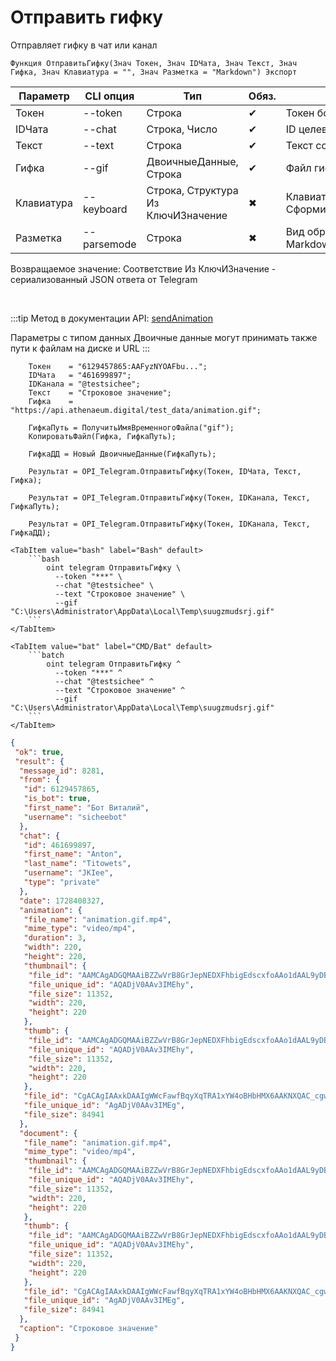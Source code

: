 ﻿---
sidebar_position: 6
---


# Отправить гифку
 Отправляет гифку в чат или канал



`Функция ОтправитьГифку(Знач Токен, Знач IDЧата, Знач Текст, Знач Гифка, Знач Клавиатура = "", Знач Разметка = "Markdown") Экспорт`

  | Параметр | CLI опция | Тип | Обяз. | Назначение |
  |-|-|-|-|-|
  | Токен | --token | Строка | &#x2714; | Токен бота |
  | IDЧата | --chat | Строка, Число | &#x2714; | ID целевого чата или IDЧата*IDТемы |
  | Текст | --text | Строка | &#x2714; | Текст сообщения |
  | Гифка | --gif | ДвоичныеДанные, Строка | &#x2714; | Файл гифки |
  | Клавиатура | --keyboard | Строка, Структура Из КлючИЗначение | &#x2716; | Клавиатура. См. СформироватьКлавиатуруПоМассивуКнопок |
  | Разметка | --parsemode | Строка | &#x2716; | Вид обработки текста (HTML, Markdown, MarkdownV2) |

  
  Возвращаемое значение:   Соответствие Из КлючИЗначение - сериализованный JSON ответа от Telegram

<br/>

:::tip
Метод в документации API: [sendAnimation](https://core.telegram.org/bots/api#sendanimation)

Параметры с типом данных Двоичные данные могут принимать также пути к файлам на диске и URL
:::
<br/>



```bsl title="Пример использования для 1С:Предприятие/OneScript"
    Токен    = "6129457865:AAFyzNYOAFbu...";
    IDЧата   = "461699897";
    IDКанала = "@testsichee";
    Текст    = "Строковое значение";
    Гифка    = "https://api.athenaeum.digital/test_data/animation.gif";

    ГифкаПуть = ПолучитьИмяВременногоФайла("gif");
    КопироватьФайл(Гифка, ГифкаПуть);

    ГифкаДД = Новый ДвоичныеДанные(ГифкаПуть);

    Результат = OPI_Telegram.ОтправитьГифку(Токен, IDЧата, Текст, Гифка);

    Результат = OPI_Telegram.ОтправитьГифку(Токен, IDКанала, Текст, ГифкаПуть);

    Результат = OPI_Telegram.ОтправитьГифку(Токен, IDКанала, Текст, ГифкаДД);
```
    

 <Tabs>
  
    <TabItem value="bash" label="Bash" default>
        ```bash
            oint telegram ОтправитьГифку \
              --token "***" \
              --chat "@testsichee" \
              --text "Строковое значение" \
              --gif "C:\Users\Administrator\AppData\Local\Temp\suugzmudsrj.gif"
        ```
    </TabItem>
  
    <TabItem value="bat" label="CMD/Bat" default>
        ```batch
            oint telegram ОтправитьГифку ^
              --token "***" ^
              --chat "@testsichee" ^
              --text "Строковое значение" ^
              --gif "C:\Users\Administrator\AppData\Local\Temp\suugzmudsrj.gif"
        ```
    </TabItem>
</Tabs>


```json title="Результат"
{
 "ok": true,
 "result": {
  "message_id": 8281,
  "from": {
   "id": 6129457865,
   "is_bot": true,
   "first_name": "Бот Виталий",
   "username": "sicheebot"
  },
  "chat": {
   "id": 461699897,
   "first_name": "Anton",
   "last_name": "Titowets",
   "username": "JKIee",
   "type": "private"
  },
  "date": 1728408327,
  "animation": {
   "file_name": "animation.gif.mp4",
   "mime_type": "video/mp4",
   "duration": 3,
   "width": 220,
   "height": 220,
   "thumbnail": {
    "file_id": "AAMCAgADGQMAAiBZZwVrB8GrJepNEDXFhbigEdscxfoAAo1dAAL9yDBIUjhALv9X_RcBAAdtAAM2BA",
    "file_unique_id": "AQADjV0AAv3IMEhy",
    "file_size": 11352,
    "width": 220,
    "height": 220
   },
   "thumb": {
    "file_id": "AAMCAgADGQMAAiBZZwVrB8GrJepNEDXFhbigEdscxfoAAo1dAAL9yDBIUjhALv9X_RcBAAdtAAM2BA",
    "file_unique_id": "AQADjV0AAv3IMEhy",
    "file_size": 11352,
    "width": 220,
    "height": 220
   },
   "file_id": "CgACAgIAAxkDAAIgWWcFawfBqyXqTRA1xYW4oBHbHMX6AAKNXQAC_cgwSFI4QC7_V_0XNgQ",
   "file_unique_id": "AgADjV0AAv3IMEg",
   "file_size": 84941
  },
  "document": {
   "file_name": "animation.gif.mp4",
   "mime_type": "video/mp4",
   "thumbnail": {
    "file_id": "AAMCAgADGQMAAiBZZwVrB8GrJepNEDXFhbigEdscxfoAAo1dAAL9yDBIUjhALv9X_RcBAAdtAAM2BA",
    "file_unique_id": "AQADjV0AAv3IMEhy",
    "file_size": 11352,
    "width": 220,
    "height": 220
   },
   "thumb": {
    "file_id": "AAMCAgADGQMAAiBZZwVrB8GrJepNEDXFhbigEdscxfoAAo1dAAL9yDBIUjhALv9X_RcBAAdtAAM2BA",
    "file_unique_id": "AQADjV0AAv3IMEhy",
    "file_size": 11352,
    "width": 220,
    "height": 220
   },
   "file_id": "CgACAgIAAxkDAAIgWWcFawfBqyXqTRA1xYW4oBHbHMX6AAKNXQAC_cgwSFI4QC7_V_0XNgQ",
   "file_unique_id": "AgADjV0AAv3IMEg",
   "file_size": 84941
  },
  "caption": "Строковое значение"
 }
}
```
